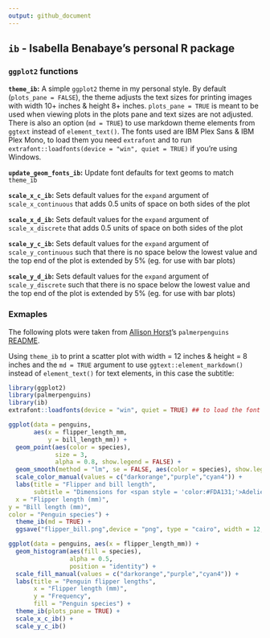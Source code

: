 ```yaml
---
output: github_document
---
```

## `ib` - Isabella Benabaye's personal R package

### `ggplot2` functions

**`theme_ib`:** A simple `ggplot2` theme in my personal style. By default (`plots_pane = FALSE`), the theme adjusts the text sizes for printing images with width 10+ inches & height 8+ inches. `plots_pane = TRUE` is meant to be used when viewing plots in the plots pane and text sizes are not adjusted. There is also an option (`md = TRUE`) to use markdown theme elements from `ggtext` instead of `element_text()`. The fonts used are IBM Plex Sans & IBM Plex Mono, to load them you need `extrafont` and to run `extrafont::loadfonts(device = "win", quiet = TRUE)` if you're using Windows.

**`update_geom_fonts_ib`:** Update font defaults for text geoms to match `theme_ib`

**`scale_x_c_ib`:** Sets default values for the `expand` argument of `scale_x_continuous` that adds 0.5 units of space on both sides of the plot

**`scale_x_d_ib`:** Sets default values for the `expand` argument of `scale_x_discrete` that adds 0.5 units of space on both sides of the plot

**`scale_y_c_ib`:** Sets default values for the `expand` argument of `scale_y_continuous` such that there is no space below the lowest value and the top end of the plot is extended by 5% (eg. for use with bar plots)

**`scale_y_d_ib`:** Sets default values for the `expand` argument of `scale_y_discrete` such that there is no space below the lowest value and the top end of the plot is extended by 5% (eg. for use with bar plots)

### Exmaples
The following plots were taken from [Allison Horst](https://twitter.com/allison_horst)'s `palmerpenguins` [README](https://github.com/allisonhorst/palmerpenguins/blob/master/README.md).

Using `theme_ib` to print a scatter plot with width = 12 inches & height = 8 inches and the `md = TRUE` argument to use `ggtext::element_markdown()` instead of `element_text()` for text elements, in this case the subtitle:


```r
library(ggplot2)
library(palmerpenguins)
library(ib)
extrafont::loadfonts(device = "win", quiet = TRUE) ## to load the font

ggplot(data = penguins,
       aes(x = flipper_length_mm,
           y = bill_length_mm)) +
  geom_point(aes(color = species),
             size = 3,
             alpha = 0.8, show.legend = FALSE) +
  geom_smooth(method = "lm", se = FALSE, aes(color = species), show.legend = FALSE) +
  scale_color_manual(values = c("darkorange","purple","cyan4")) +
  labs(title = "Flipper and bill length",
       subtitle = "Dimensions for <span style = 'color:#FDA131;'>Adelie</span>, <span style = 'color:#B14AF1;'>Chinstrap</span> and <span style = 'color:#31A0A0;'>Gentoo Penguins</span> at Palmer Station LTER",
  x = "Flipper length (mm)",
y = "Bill length (mm)",
color = "Penguin species") +
  theme_ib(md = TRUE) +
  ggsave("flipper_bill.png",device = "png", type = "cairo", width = 12, height = 8, dpi = 300)
```

```r
ggplot(data = penguins, aes(x = flipper_length_mm)) +
  geom_histogram(aes(fill = species),
                 alpha = 0.5,
                 position = "identity") +
  scale_fill_manual(values = c("darkorange","purple","cyan4")) +
  labs(title = "Penguin flipper lengths",
       x = "Flipper length (mm)",
       y = "Frequency",
       fill = "Penguin species") +
  theme_ib(plots_pane = TRUE) +
  scale_x_c_ib() +
  scale_y_c_ib()
```

